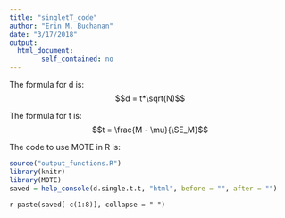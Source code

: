 ```yaml
---
title: "singletT_code"
author: "Erin M. Buchanan"
date: "3/17/2018"
output: 
  html_document:
        self_contained: no
---
```

 
The formula for d is: $$d = t*\sqrt(N)$$
 
The formula for t is: $$t = \frac{M - \mu}{\SE_M}$$
 
The code to use MOTE in R is: 
 
```r
source("output_functions.R")
library(knitr)
library(MOTE)
saved = help_console(d.single.t.t, "html", before = "", after = "")
```
 
`r paste(saved[-c(1:8)], collapse = " ")`